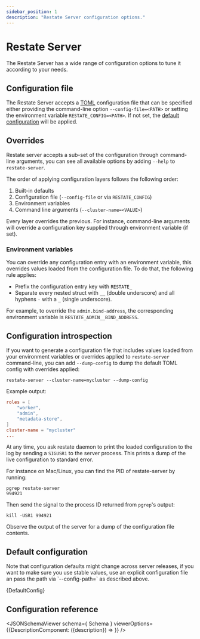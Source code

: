```yaml
---
sidebar_position: 1
description: "Restate Server configuration options."
---
```



# Restate Server

The Restate Server has a wide range of configuration options to tune it according to your needs.

## Configuration file

The Restate Server accepts a [TOML](https://toml.io/en/) configuration file that can be specified either providing the command-line option `--config-file=<PATH>` or setting the environment variable `RESTATE_CONFIG=<PATH>`. If not set, the [default configuration](#default-configuration) will be applied.

## Overrides

Restate server accepts a sub-set of the configuration through command-line arguments, you can see all available options by adding `--help` to `restate-server`.

The order of applying configuration layers follows the following order:
1. Built-in defaults 
2. Configuration file (`--config-file` or via `RESTATE_CONFIG`)
3. Environment variables
4. Command line arguments (`--cluster-name=<VALUE>`)

<Admonition type="info" title="Note">
Every layer overrides the previous. For instance, command-line arguments will override a configuration key supplied through environment variable (if set).
</Admonition>

### Environment variables
You can override any configuration entry with an environment variable, this overrides values loaded from the configuration file. To do that, the following rule applies:

* Prefix the configuration entry key with `RESTATE_` 
* Separate every nested struct with `__` (double underscore) and all hyphens `-` with a `_` (single underscore).

For example, to override the `admin.bind-address`, the corresponding environment variable is `RESTATE_ADMIN__BIND_ADDRESS`.

## Configuration introspection

If you want to generate a configuration file that includes values loaded from your environment variables or overrides applied to `restate-server` command-line, you can add `--dump-config` to dump the default TOML config with overrides applied:
```shell
restate-server --cluster-name=mycluster --dump-config
```
Example output:
```toml
roles = [
    "worker",
    "admin",
    "metadata-store",
]
cluster-name = "mycluster"
...
```

At any time, you ask restate daemon to print the loaded configuration to the log by sending a `SIGUSR1` to the server process. This prints a dump of the live configuration to standard error.

For instance on Mac/Linux, you can find the PID of restate-server by running:
```shell
pgrep restate-server
994921
```
Then send the signal to the process ID returned from `pgrep`'s output:
```shell
kill -USR1 994921
```
Observe the output of the server for a dump of the configuration file contents.


## Default configuration

<Admonition type="tip" icon="💡" title="Tip">
Note that configuration defaults might change across server releases, if you want to make sure you use stable values, use an explicit configuration file an pass the path via `--config-path=<PATH>` as described above.
</Admonition>

<CodeBlock language="toml">{DefaultConfig}</CodeBlock>

## Configuration reference

<JSONSchemaViewer schema={ Schema } viewerOptions={{DescriptionComponent: ({description}) => <ReactMarkdown children={description}/>}} />
